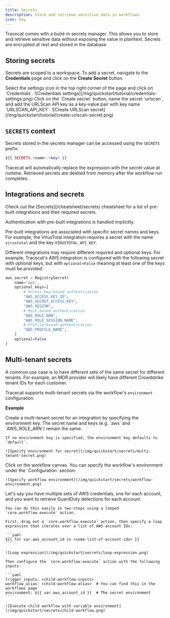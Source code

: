 ```yaml
---
title: Secrets
description: Store and retrieve sensitive data in workflows.
icon: key
---
```


Tracecat comes with a build-in secrets manager.
This allows you to store and retrieve sensitive data without exposing the value in plaintext.
Secrets are encrypted at rest and stored in the database.

## Storing secrets

Secrets are scoped to a workspace. To add a secret, navigate to the **Credentials** page and click on the **Create Secret** button.

<Tabs>
  <Tab title="Open credentials settings">
    Select the settings icon in the top right corner of the page and click on `Credentials`.
    ![Credentials settings](/img/quickstart/tutorial/credentials-settings.png)
  </Tab>
  <Tab title="Create secret">
    Click on the `Create secret` button, name the secret `urlscan`,
    and add the URLScan API key as a key-value pair with key name `URLSCAN_API_KEY`.
    ![Create URLScan secret](/img/quickstart/tutorial/create-urlscan-secret.png)
  </Tab>
</Tabs>

## `SECRETS` context

Secrets stored in the secrets manager can be accessed using the `SECRETS` prefix:

```php
${{ SECRETS.<name>.<key> }}
```

Tracecat will automatically replace the expression with the secret value at runtime.
Retrieved secrets are deleted from memory after the workflow run completes.

## Integrations and secrets

<Tip>
    Check out the [Secrets](/cheatsheet/secrets) cheatsheet for a list of pre-built integrations and their required secrets.
</Tip>

Authentication with pre-built integrations is handled implicitly.

Pre-built integrations are associated with specific secret names and keys.
For example, the VirusTotal integration requires a secret with the name `virustotal` and the key `VIRUSTOTAL_API_KEY`.

Different integrations may require different required and optional keys.
For example, Tracecat's AWS integration is configured with the following secret with optional keys, but with `optional=False` meaning at least one of the keys must be provided:

```python
aws_secret = RegistrySecret(
    name="aws",
    optional_keys=[
        # Access key-based authentication
        "AWS_ACCESS_KEY_ID",
        "AWS_SECRET_ACCESS_KEY",
        "AWS_REGION",
        # Role-based authentication
        "AWS_ROLE_ARN",
        "AWS_ROLE_SESSION_NAME",
        # Profile-based authentication
        "AWS_PROFILE_NAME",
    ]
    optional=False
)
```

## Multi-tenant secrets

A common use case is to have different sets of the same secret for different tenants.
For example, an MDR provider will likely have different Crowdstrike tenant IDs for each customer.

Tracecat supports multi-tenant secrets via the workflow's `environment` configuration.

**Example**

<Steps>
  <Step title="Create a multi-tenant secret">
    Create a multi-tenant secret for an integration by specifying the environment key.
    The secret name and keys (e.g. `aws` and `AWS_ROLE_ARN`) remain the same.

    If no environment key is specified, the environment key defaults to `default`.

    ![Specify environment for secret](/img/quickstart/secrets/multi-tenant-secret.png)
  </Step>
<Step title="Specify workflow environment">
    Click on the workflow canvas. You can specify the workflow's environment under the `Configuration` section.

    ![Specify workflow environment](/img/quickstart/secrets/workflow-environment.png)
  </Step>
  <Step title="Trigger multi-tenant workflows">
    Let's say you have multiple sets of AWS credentials, one for each account, and you want to retrieve GuardDuty detections for each account.

    You can do this easily in two-steps using a looped `core.workflow.execute` action.

    First, drag out a `core.workflow.execute` action, then specify a loop expression that iterates over a list of AWS account IDs:

    ```yaml
    ${{ for var.aws_account_id in <some-list-of-account-ids> }}
    ```

    ![Loop expression](/img/quickstart/secrets/loop-expression.png)

    Then configure the `core.workflow.execute` action with the following inputs:

    ```yaml
    trigger_inputs: <child-workflow-inputs>
    workflow_alias: <child-workflow-alias>  # You can find this in the workflows page
    environment: ${{ var.aws_account_id }}  # The secret environment
    ```

    ![Execute child workflow with variable environment](/img/quickstart/secrets/child-workflow.png)
  </Step>
</Steps>
